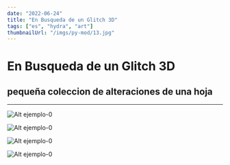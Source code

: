 ```yaml
---
date: "2022-06-24"
title: "En Busqueda de un Glitch 3D"
tags: ["es", "hydra", "art"]
thumbnailUrl: "/imgs/py-mod/13.jpg"
---
```


# En Busqueda de un Glitch 3D
## pequeña coleccion de alteraciones de una hoja 

---

![Alt ejemplo-0](/imgs/py-mod/13.jpg)


![Alt ejemplo-0](/imgs/py-mod/12.jpg)

![Alt ejemplo-0](/imgs/py-mod/11.jpg)

![Alt ejemplo-0](/imgs/py-mod/2.jpg)

